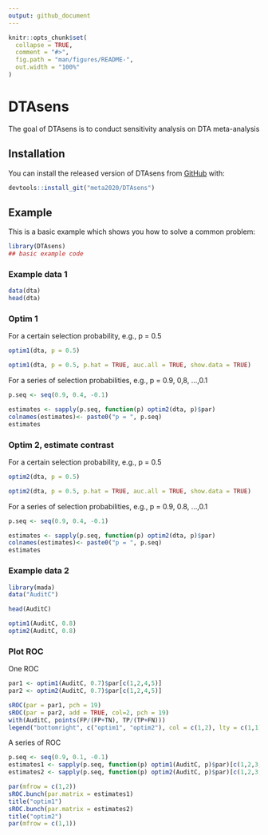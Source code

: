 ```yaml
---
output: github_document
---
```


<!-- README.md is generated from README.Rmd. Please edit that file -->

```r
knitr::opts_chunk$set(
  collapse = TRUE,
  comment = "#>",
  fig.path = "man/figures/README-",
  out.width = "100%"
)
```

# DTAsens

<!-- badges: start -->
<!-- badges: end -->

The goal of DTAsens is to conduct sensitivity analysis on DTA meta-analysis

## Installation

You can install the released version of DTAsens from [GitHub](https://github.com/meta2020/DTAsens) with:

``` r
devtools::install_git("meta2020/DTAsens")
```

## Example

This is a basic example which shows you how to solve a common problem:

```r
library(DTAsens)
## basic example code
```

### Example data 1

```r

data(dta)
head(dta)

```

### Optim 1

For a certain selection probability, e.g., p = 0.5

```r
optim1(dta, p = 0.5)

optim1(dta, p = 0.5, p.hat = TRUE, auc.all = TRUE, show.data = TRUE)
```

For a series of selection probabilities, e.g., p = 0.9, 0,8, ...,0.1


```r
p.seq <- seq(0.9, 0.4, -0.1)

estimates <- sapply(p.seq, function(p) optim2(dta, p)$par)
colnames(estimates)<- paste0("p = ", p.seq)
estimates
```

### Optim 2, estimate contrast

For a certain selection probability, e.g., p = 0.5

```r

optim2(dta, p = 0.5)

optim2(dta, p = 0.5, p.hat = TRUE, auc.all = TRUE, show.data = TRUE)

```

For a series of selection probabilities, e.g., p = 0.9, 0.8, ...,0.1


```r
p.seq <- seq(0.9, 0.4, -0.1)

estimates <- sapply(p.seq, function(p) optim2(dta, p)$par)
colnames(estimates)<- paste0("p = ", p.seq)
estimates
```

### Example data 2 

```r
library(mada)
data("AuditC")

head(AuditC)

optim1(AuditC, 0.8)
optim2(AuditC, 0.8)
```

### Plot ROC

One ROC

```r
par1 <- optim1(AuditC, 0.7)$par[c(1,2,4,5)]
par2 <- optim2(AuditC, 0.7)$par[c(1,2,4,5)]

sROC(par = par1, pch = 19)
sROC(par = par2, add = TRUE, col=2, pch = 19)
with(AuditC, points(FP/(FP+TN), TP/(TP+FN)))
legend("bottomright", c("optim1", "optim2"), col = c(1,2), lty = c(1,1))
```

A series of ROC

```r

p.seq <- seq(0.9, 0.1, -0.1)
estimates1 <- sapply(p.seq, function(p) optim1(AuditC, p)$par)[c(1,2,3,5),]
estimates2 <- sapply(p.seq, function(p) optim2(AuditC, p)$par)[c(1,2,3,5),]

par(mfrow = c(1,2))
sROC.bunch(par.matrix = estimates1)
title("optim1")
sROC.bunch(par.matrix = estimates2)
title("optim2")
par(mfrow = c(1,1))


```

